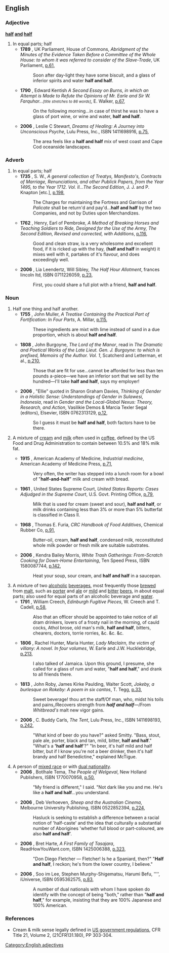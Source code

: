 ==English==

===Adjective===
'''[[half]] [[and]] [[half]]'''

# In equal parts; half
#*'''1789''' {{UK}}, UK Parliament, House of Commons, ''Abridgment of the Minutes of the Evidence Taken Before a Committee of the Whole House: to whom it was referred to consider of the Slave-Trade'', UK Parliament, [http://books.google.com/books?vid=OCLC28751368&id=U1cSAAAAIAAJ&pg=RA3-PA61&lpg=RA3-PA61&dq=half-and-half+date:1781-1790&num=100 p.61],
#*:Soon after day-light they have some biscuit, and a glass of inferior spirits and water '''half and half'''.
#*'''1790''' {{UK}}, Edward Kentish ''A Second Essay on Burns, in which an Attempt is Made to Refute the Opinions of Mr. Earle and Sir W. Farquhar...<small>[title stretches to 86 words]</small>'', E. Walker, [http://books.google.com/books?vid=OCLC14760990&id=I1eQngSVqWsC&pg=RA1-PA67&lpg=RA1-PA67&dq=half-and-half+date:1791-1800&num=100 p.67],
#*: On the following morning...in case of thirst he was to have a glass of port wine, or wine and water, '''half and half'''.
#*'''2006''' {{US}}, Leslie C Stewart, ''Dreams of Healing: A Journey into Unconscious Psyche'', Lulu Press, Inc., ISBN 1411698916, [http://books.google.com/books?vid=ISBN1411698916&id=W4Jj2Ra2gUgC&pg=PA75&lpg=PA75&dq=%22half+and+half%22+date:2006-2007&num=100&sig=ijILPpantZT16WVbu4sTNltDxOk p.75],
#*:The area feels like a '''half and half''' mix of west coast and Cape Cod oceanside landscapes.

[[Category:English adjectives]]
===Adverb===
{{en-adv|-}}

# In equal parts; half
#*'''1735''' {{UK}}, S. W., ''A general collection of Treatys, Manifesto's, Contracts of Marriage, Renunciations, and other Publick Papers, from the Year 1495, to the Year 1712. Vol. II...The Second Edition'', J. J. and P. Knapton [etc.], [http://books.google.com/books?vid=OCLC15292587&id=U8nYFSTQhXcC&pg=RA1-PA198&lpg=RA1-PA198&dq=half-and-half+date:1720-1740&num=100 p.198],
#*:The Charges for maintaining the Fortress and Garrison of ''Palicate'' shall be return'd and pay'd...'''half and half''' by the two Companies, and not by Duties upon Merchandizes.
#*'''1762''' {{UK}}, Henry, Earl of Pembroke, ''A Method of Breaking Horses and Teaching Soldiers to Ride, Designed for the Use of the Army, The Second Edition, Revised and corrected, with Additions'', [http://books.google.com/books?vid=0H5tUSFzK7ko8fZu&id=VW8FAAAAQAAJ&pg=PA116&lpg=PA116&dq=half-and-half+date:1761-1770&num=100#PPA116,M1 p.116],
#*:Good and clean straw, is a very wholesome and excellent food, if it is ricked up with the hay, ('''half and half''' in weight) it mixes well with it, partakes of it's flavour, and does exceedingly well.
#*'''2006''' {{UK}}, Lia Leendertz, Will Sibley, ''The Half Hour Allotment'', frances lincoln ltd, ISBN 0711226059, [http://books.google.com/books?vid=ISBN0711226059&id=hsv0B0up2ugC&printsec=frontcover&dq=%22half+and+half%22+date:2006-2007&num=100#PPA23,M1 p.23],
#*:First, you could share a full plot with a friend, '''half and half'''.

===Noun===
{{en-noun|-}}

# Half one thing and half another.
#*'''1755''' {{UK}}, John Muller, ''A Treatise Containing the Practical Part of Fortification: In Four Parts'', A. Millar, [http://books.google.com/books?vid=0jYkvhKtBTYv4E07PC&id=i8gk6KM_q5cC&pg=RA10-PA115&lpg=RA10-PA115&dq=half-and-half+date:1741-1760&num=100 p.115],
#*: These ingredients are mixt with lime instead of sand in a due proportion, which is about '''half and half'''.
#*'''1808''' {{UK}}, John Burgoyne, ''The Lord of the Manor'', read in ''The Dramatic and Poetical Works of the Late Lieut. Gen. J. Burgoyne: to which is prefixed, Memoirs of the Author. Vol. 1'', Scatcherd and Letterman, et al., [http://books.google.com/books?vid=OCLC07611907&id=hZEdAAAAMAAJ&pg=RA2-PA210&lpg=RA2-PA210&dq=%22half+and+half%22+date:1801-1810&num=100#PRA2-PA210,M1 p.210],
#*:Those that are fit for use...cannot be afforded for less than ten pounds a-piece—we have an inferior sort that we sell by the hundred—I'll take '''half and half''', says my employer!
#*'''2006''' {{US}}, "Ellie" quoted in Sharon Graham Davies, ''Thinking of Gender in a Holistic Sense: Understandings of Gender in Sulawesi, Indonesia'', read in ''Gender and the Local-Global Nexus: Theory, Research, and Action'', Vasilikie Demos & Marcia Texler Segal (editors), Elsevier, ISBN 0762313129, [http://books.google.com/books?vid=ISBN0762313129&id=41J-OKr8UkQC&pg=RA1-PA12&lpg=RA1-PA12&dq=%22half+and+half%22+date:2006-2007&num=100&sig=jWclQ9kzq0AIotwGUYSAtEERsuU p.12],
#*: So I guess it must be '''half and half''', both factors have to be there.
# {{US}} A mixture of [[cream]] and [[milk]] often used in [[coffee]], defined by the US Food and Drug Administration to contain between 10.5% and 18% milk fat.
#*'''1915''' {{US}}, American Academy of Medicine, ''Industrial medicine'', American Academy of Medicine Press, [http://books.google.com/books?vid=08Dswk4I82mcZZxaHBTS&id=7wd0Vd94zQIC&q=%22half+and+half%22+milk+OR+cream+OR+coffee+date:1911-1920&dq=%22half+and+half%22+milk+OR+cream+OR+coffee+date:1911-1920&num=100&pgis=1 p.71],
#*:Very often, the writer has stepped into a lunch room for a bowl of "'''half-and-half'''" milk and cream with bread.
#*'''1961''' {{US}}, United States Supreme Court, ''United States Reports: Cases Adjudged in the Supreme Court'', U.S. Govt. Printing Office, [http://books.google.com/books?vid=OCLC04384322&id=ny_KFJjDNmUC&pg=RA1-PA79&lpg=RA1-PA79&dq=half-and-half+date:1791-1800&num=100#PRA1-PA79,M1 p.79],
#*:Milk that is used for cream (sweet and sour), '''half and half''', or milk drinks containing less than 3% or more than 5% butterfat is classified in Class II.
#*'''1968''' {{US}}, Thomas E. Furia, ''CRC Handbook of Food Additives'', Chemical Rubber Co, [http://books.google.com/books?vid=OCLC00350361&id=yUmwSDxBMogC&q=%22half+and+half%22+milk+OR+cream+OR+coffee+date:1961-1970&dq=%22half+and+half%22+milk+OR+cream+OR+coffee+date:1961-1970&num=100&pgis=1 p.91],
#*:Butter-oil, cream, '''half and half''', condensed milk, reconstituted whole milk powder or fresh milk are suitable substrates.
#*'''2006''' {{italbrac|Canada}}, Kendra Bailey Morris, ''White Trash Gatherings: From-Scratch Cooking for Down-Home Entertaining'', Ten Speed Press, ISBN 1580087744, [http://books.google.com/books?vid=ISBN1580087744&id=Q6Nzs4NNpTcC&pg=RA5-PA142&lpg=RA5-PA142&dq=%22half+and+half%22+date:2006-2007&num=100&sig=7ErGLELvxcXEPECAf2qWMQgh_Mo p.142],
#*:Heat your soup, sour cream, and '''half and half''' in a saucepan.
# A mixture of two [[alcoholic]] [[beverage]]s, most frequently those [[brew#Verb|brewed]] from [[malt]], such as [[porter]] and [[ale]] or [[mild]] and [[bitter]] [[beer]]s, in about equal parts; also used for equal parts of an alcoholic beverage and [[water]].
#*'''1791''' {{UK}}, William Creech, ''Edinburgh Fugitive Pieces'', W. Creech and T. Cadell, [http://books.google.com/books?vid=OCLC23646488&id=64xZvKwveSUC&pg=PA58&lpg=PA58&dq=half-and-half+date:1791-1800&num=100#PPA58,M1 p.58],
#*:Also that an officer should be appointed to take notice of all dram drinkers, lovers of a frosty nail in the morning, of cauld cocks, Athol brose, old man's milk, '''half and half''', bitters, chearers, doctors, torrie rorries, &c. &c. &c.
#*'''1806''' {{UK}}, Rachel Hunter, Maria Hunter, ''Lady Maclairn, the victim of villany: A novel. In four volumes'', W. Earle and J.W. Hucklebridge, [http://books.google.com/books?vid=0qCYNVBrFmliZSAF&id=yaUBAAAAQAAJ&pg=RA1-PA213&lpg=RA1-PA213&dq=%22half+and+half%22+date:1801-1810&num=100 p.213],
#*:I also talked of Jamaica.  Upon this ground, I presume, she called for a glass of rum and water, "'''half and half'''," and drank to all friends there.
#*'''1813''' {{UK}}, John Roby, James Kirke Paulding, Walter Scott, ''Jokeby, a burlesque on Rokeby: A poem in six cantos'', T. Tegg, [http://books.google.com/books?vid=OCLC03583425&id=bCMhAAAAMAAJ&pg=PA33&lpg=PA33&dq=%22half+and+half%22+date:1811-1820&num=100 p.33],
#*:Sweet beverage! thou art the staff/Of man, who, midst his toils and pains,/Recovers strength from '''''half and half'''''—/From ''Whitbread's'' malt new vigor gains.
#*'''2006''' {{US}}, C. Buddy Carls, ''The Tent'', Lulu Press, Inc., ISBN 1411698193, [http://books.google.com/books?vid=ISBN1411698193&id=lpcgLxxb9zYC&pg=PA242&lpg=PA242&dq=%22half+and+half%22+date:2006-2007&num=100&sig=OuvjHtt5s9W-H8AJNGv2Tbvr7b4 p.242],
#*:"What kind of beer do you have?" asked Smitty. "Bass, stout, pale ale, porter, black and tan, mild, bitter, '''half and half'''." "What's a ''''half and half''''?" "In beer, it's half mild and half bitter, but if I know you're not a beer drinker, then it's half brandy and half Benedictine," explained McTigue.
# A person of [[mixed race]] or with [[dual nationality]].
#*'''2006''' {{UK}}, Botlhale Tema, ''The People of Welgeval'', New Holland Publishers, ISBN 1770070958, [http://books.google.com/books?vid=ISBN1770070958&id=r5ealtqUuPIC&pg=PA50&lpg=PA50&dq=%22half+and+half%22+date:2006-2007&num=100&sig=L3lAVaNbkaAbjm80mIz0nb8ucl4 p.50],
#*:"My friend is different," I said. "Not dark like you and me.  He's like a '''half and half'''...you understand.
#*'''2006''' {{italbrac|Aus}}, Deb Verhoeven, ''Sheep and the Australian Cinema'', Melbourne University Publishing, ISBN 0522852394, [http://books.google.com/books?vid=ISBN0522852394&id=TmJH1OtpMlUC&pg=PA224&lpg=PA224&dq=%22half+and+half%22+date:2006-2007&num=100&sig=yGX4xswFCG0_TsiREb9nl7ypj44 p.224],
#*:Hasluck is seeking to establish a difference between a racial notion of 'half-caste' and the idea that culturally a substantial number of Aborigines 'whether full blood or part-coloured, are also '''half and half''''.
#*'''2006''' {{italbrac|Aus}}, Bret Harte, ''A First Family of Tasajara'', ReadHowYouWant.com, ISBN 1425006388, [http://books.google.com/books?vid=ISBN1425006388&id=x9R724zGrKIC&pg=PA323&lpg=PA323&dq=%22half+and+half%22+date:2006-2007&num=100&sig=bN-ot-0g2y-crOV8jUYRdN808dM p.323],
#*:"Don Diego Fletcher — Fletcher! Is he a Spaniard, then?" "'''Half and half''', I reckon; he's from the lower country, I believe."
#*'''2006''' {{US}}, Soo im Lee, Stephen Murphy-Shigematsu, Harumi Befu, '''', iUniverse, ISBN 0595362575, [http://books.google.com/books?vid=ISBN0595362575&id=Nz4PwYOgtzgC&pg=RA1-PA83&lpg=RA1-PA83&dq=%22half+and+half%22+date:2006-2007&num=100&sig=7QbyWF-z7M0nbXCvKHIDeDWHX-I p.83],
#*:A number of dual nationals with whom I have spoken do identify with the concept of being "both," rather than "'''half and half'''," for example, insisting that they are 100% Japanese and 100% American.

===References===
* Cream & milk sense legally defined in [http://vm.cfsan.fda.gov/~lrd/FCF131.html US government regulations], CFR Title 21, Volume 2, (21CFR131.180), PP 303-304.